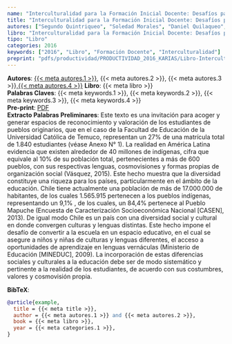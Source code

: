 ```yaml
---
name: "Interculturalidad para la Formación Inicial Docente: Desafíos para construir un diálogo intercultural"
title: "Interculturalidad para la Formación Inicial Docente: Desafíos para construir un diálogo intercultural"
autores: ["Segundo Quintriqueo", "Soledad Morales", "Daniel Quilaqueo", "Katerin Arias"]
libro: "Interculturalidad para la Formación Inicial Docente: Desafíos para construir un diálogo intercultural"
tipo: "Libro"
categories: 2016
keywords: ["2016", "Libro", "Formación Docente", "Interculturalidad"]
preprint: "pdfs/productividad/PRODUCTIVIDAD_2016_KARIAS/Libro-Interculturalidad-formacion-docente-UCT.pdf"
---
```

**Autores**: [{{< meta autores.1 >}}](../members/current/Segundo Quintriqueo.qmd), {{< meta autores.2 >}}, {{< meta autores.3 >}},[{{< meta autores.4 >}}](../members/current/Katerin Arias.qmd)
**Libro**: {{< meta libro >}}   
**Palabras Claves**: {{< meta keywords.1 >}}, {{< meta keywords.2 >}}, {{< meta keywords.3 >}}, {{< meta keywords.4 >}}  
**Pre-print**: [PDF](../{{< meta preprint >}})  
**Extracto Palabras Preliminares**: Este texto es una invitación para acoger y generar espacios de reconocimiento y valoración de los estudiantes de pueblos originarios, que en el caso de la Facultad de Educación de la Universidad Católica de Temuco, representan un 27% de una matrícula total de 1.840 estudiantes (véase Anexo N° 1). La realidad en América Latina evidencia que existen alrededor de 40 millones de indígenas, cifra que equivale al 10% de su población total, pertenecientes a más de 600 pueblos, con sus respectivas lenguas, cosmovisiones y formas propias de organización social (Vásquez, 2015). Este hecho muestra que la diversidad constituye una riqueza para los países, particularmente en el ámbito de la educación. Chile tiene actualmente una población de más de 17.000.000 de habitantes, de los cuales 1.565.915 pertenecen a los pueblos indígenas, representando un 9,1% , de los cuales, un 84,4% pertenece al Pueblo Mapuche (Encuesta de Caracterización Socioeconómica Nacional [CASEN], 2013). De igual modo Chile es un país con una diversidad social y cultural en donde convergen culturas y lenguas distintas. Este hecho impone el desafío de convertir a la escuela en un espacio educativo, en el cual se asegure a niños y niñas de culturas y lenguas diferentes, el acceso a oportunidades de aprendizaje en lenguas vernáculas (Ministerio de Educación [MINEDUC], 2009). La incorporación de estas diferencias sociales y culturales a la educación debe ser de modo sistemático y pertinente a la realidad de los estudiantes, de acuerdo con sus costumbres, valores y cosmovisión propia.   


**BibTeX**:
```bibtex
@article{example,
  title = {{< meta title >}},
  author = {{< meta autores.1 >}} and {{< meta autores.2 >}},
  book = {{< meta libro >}},
  year = {{< meta categories.1 >}},
}
```
